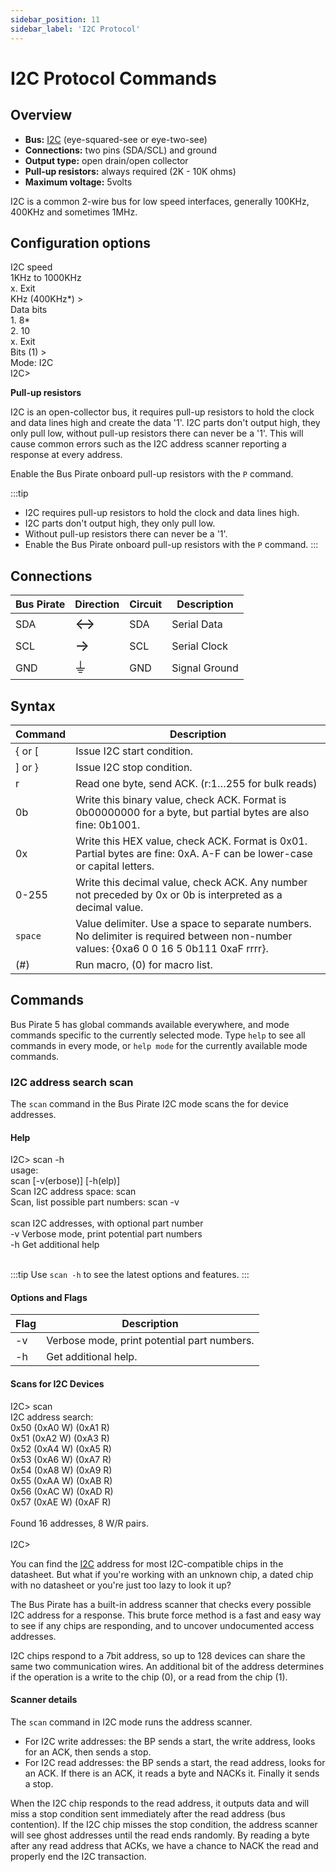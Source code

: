 ```yaml
---
sidebar_position: 11
sidebar_label: 'I2C Protocol'
---
```


# I2C Protocol Commands




<OldSiteWarning/>




## Overview

-   **Bus:** [I2C](http://en.wikipedia.org/wiki/I2c) (eye-squared-see or
    eye-two-see)
-   **Connections:** two pins (SDA/SCL) and ground
-   **Output type:** open drain/open collector
-   **Pull-up resistors:** always required (2K - 10K ohms)
-   **Maximum voltage:** 5volts

I2C is a common 2-wire bus for low speed interfaces, generally 100KHz, 400KHz and sometimes 1MHz.

## Configuration options

<BrowserWindow>
<span className="bp-info">I2C speed</span><br/>
 1KHz to 1000KHz<br/>
 x. <span className="bp-info">Exit</span><br/>
<span className="bp-prompt">KHz (</span>400KHz*<span className="bp-prompt">) ></span> <br/>
<span className="bp-info">Data bits</span><br/>
 1. <span className="bp-info">8*</span><br/>
 2. <span className="bp-info">10</span><br/>
 x. <span className="bp-info">Exit</span><br/>
<span className="bp-prompt">Bits (</span>1<span className="bp-prompt">) ></span> <br/>
<span className="bp-info">Mode:</span> I2C<br/>
<span className="bp-prompt">I2C></span> <br/>
</BrowserWindow>

**Pull-up resistors**

I2C is an open-collector bus, it requires pull-up resistors to hold the
clock and data lines high and create the data '1'. I2C parts don't
output high, they only pull low, without pull-up resistors there can
never be a '1'. This will cause common errors such as the I2C address
scanner reporting a response at every address. 

Enable the Bus Pirate onboard pull-up resistors with the ```P``` command.

:::tip
- I2C requires pull-up resistors to hold the clock and data lines high.
- I2C parts don't output high, they only pull low.
- Without pull-up resistors there can never be a '1'. 
- Enable the Bus Pirate onboard pull-up resistors with the ```P``` command.
:::

## Connections

| Bus Pirate | Direction                     | Circuit | Description   |
|------------|--------------------------|---------|---------------|
| SDA       | <font size="+2">↔</font> | SDA     | Serial Data   |
| SCL        | <font size="+2">→</font> | SCL     | Serial Clock  |
| GND        | <font size="+2">⏚</font> | GND     | Signal Ground |

## Syntax

|Command|Description|
|-------|-----------|
| { or [ | Issue I2C start condition. |
| ] or } | Issue I2C stop condition. |
| r       | Read one byte, send ACK. (r:1…255 for bulk reads)|
| 0b      | Write this binary value, check ACK. Format is 0b00000000 for a byte, but partial bytes are also fine: 0b1001.|
| 0x      | Write this HEX value, check ACK. Format is 0x01. Partial bytes are fine: 0xA. A-F can be lower-case or capital letters. |
| 0-255   | Write this decimal value, check ACK. Any number not preceded by 0x or 0b is interpreted as a decimal value. |
| ```space```| Value delimiter. Use a space to separate numbers. No delimiter is required between non-number values: {0xa6 0 0 16 5 0b111 0xaF rrrr}. |
| \(#\)   | Run macro, (0) for macro list. |

## Commands

Bus Pirate 5 has global commands available everywhere, and mode commands specific to the currently selected mode. Type ```help``` to see all commands in every mode, or ```help mode``` for the currently available mode commands.

### I2C address search scan

The ```scan``` command in the Bus Pirate I2C mode scans the for device addresses.

#### Help

<BrowserWindow>
<span className="bp-prompt">I2C></span> scan -h<br/>
usage:<br/>
<span className="bp-info">scan	[-v(erbose)] [-h(elp)]</span><br/>
<span className="bp-info">Scan I2C address space: scan</span><br/>
<span className="bp-info">Scan, list possible part numbers: scan -v</span><br/>
<br/>
<span className="bp-info">scan I2C addresses, with optional part number</span><br/>
<span className="bp-prompt">-v</span>	<span className="bp-info">Verbose mode, print potential part numbers</span><br/>
<span className="bp-prompt">-h</span>	<span className="bp-info">Get additional help</span><br/>
<br/>
</BrowserWindow>

:::tip
Use ```scan -h``` to see the latest options and features.
:::

#### Options and Flags 

|Flag|Description|
|----|-----------|
| -v | Verbose mode, print potential part numbers. |    
|-h | Get additional help. |

#### Scans for I2C Devices

<BrowserWindow>
<span className="bp-prompt">I2C></span> scan<br/>
I2C address search:<br/>
0x50 (0xA0 W) (0xA1 R)<br/>
0x51 (0xA2 W) (0xA3 R)<br/>
0x52 (0xA4 W) (0xA5 R)<br/>
0x53 (0xA6 W) (0xA7 R)<br/>
0x54 (0xA8 W) (0xA9 R)<br/>
0x55 (0xAA W) (0xAB R)<br/>
0x56 (0xAC W) (0xAD R)<br/>
0x57 (0xAE W) (0xAF R)<br/>
<br/>
Found 16 addresses, 8 W/R pairs.<br/>
<br/>
<span className="bp-prompt">I2C></span> <br/>
</BrowserWindow>

You can find the [I2C](http://en.wikipedia.org/wiki/I%C2%B2C) address
for most I2C-compatible chips in the datasheet. But what if you're
working with an unknown chip, a dated chip with no datasheet or you're
just too lazy to look it up?

The Bus Pirate has a built-in address scanner that checks every possible I2C address for a
response. This brute force method is a fast and easy way to see if any
chips are responding, and to uncover undocumented access addresses.

I2C chips respond to a 7bit address, so up to 128 devices can share the
same two communication wires. An additional bit of the address
determines if the operation is a write to the chip (0), or a read from
the chip (1).

#### Scanner details

The ```scan``` command in I2C mode runs the address scanner.

-   For I2C write addresses: the BP sends a start, the write address,
    looks for an ACK, then sends a stop.
-   For I2C read addresses: the BP sends a start, the read address,
    looks for an ACK. If there is an ACK, it reads a byte and NACKs it.
    Finally it sends a stop.

When the I2C chip responds to the read address, it outputs data and will
miss a stop condition sent immediately after the read address (bus
contention). If the I2C chip misses the stop condition, the address
scanner will see ghost addresses until the read ends randomly. By
reading a byte after any read address that ACKs, we have a chance to
NACK the read and properly end the I2C transaction.

<!--

## ACK/NACK management

These examples read and write from the RAM of a DS1307 RTC chip.
```
I2C> [0xd1 rrrr]
I2C START CONDITION
WRITE: 0xD1 GOT ACK: YES**<<<read address** 
READ: 0×07 ACK **<<<sent ACK*[ 
READ: 0x06 ACK 
READ: 0x05 ACK 
READ: 0x04 NACK **<<<last read before STOP, sent NACK** 
I2C STOP CONDITION 
I2C>
```
I2C read operations must be ACKed
or NACKed by the host (the Bus Pirate). The Bus Pirate automates this,
but you should know a few rules about how it works.

The I2C library doesn't ACK/NACK a read operation until the following
command. If the next command is a STOP (or START) the Bus Pirate sends a
NACK bit. On all other commands it sends an ACK bit. The terminal output
displays the (N)ACK status. 
```
I2C> [0xd1 r:5] 
I2C START CONDITION
WRITE: 0xD1 GOT ACK: YES 
BULK READ 0×05 BYTES: 
0×07 ACK 0×06 ACK 0×05 ACK 0×04 ACK 0×03 NACK 
I2C STOP CONDITION 
I2C> 
```
Nothing changes for write commands because the slave ACKs to the Bus Pirate during
writes. Here’s an example using the bulk read command (r:5).
```
I2C>[0xd1 r **<<<setup and read one byte** 
I2C START CONDITION 
WRITE: 0xD1 GOT ACK: YES 
READ: 0x07 *(N)ACK PENDING **<<<no ACK sent yet** 
I2C>r**<<<read another byte** 
ACK**<<<ACK for previous byte** 
READ: 0x06 *(N)ACK PENDING**<<<no ACK yet** 
I2C>] **<<<STOP command** 
NACK **<<<next command is STOP, so NACK** 
I2C STOP CONDITION 
I2C> 
```
A consequence of the
delayed ACK/NACK system is that partial transactions will leave read
operations incomplete.

Here, we setup a read operation ([0xd1) and read a byte (r). Since the
Bus Pirate has no way of knowing if the next operation will be another
read (r) or a stop condition (]), it leaves the ninth bit hanging. The
warning “*(N)ACK PENDING” alerts you to this state.

Our next command is another read (r), so the Bus Pirate ACKs the
previous read and gets another byte. Again, it leaves the (N)ACK bit
pending until the next command.

The final command is STOP (]). The Bus Pirate ends the read with a NACK
and then sends the stop condition.
-->

